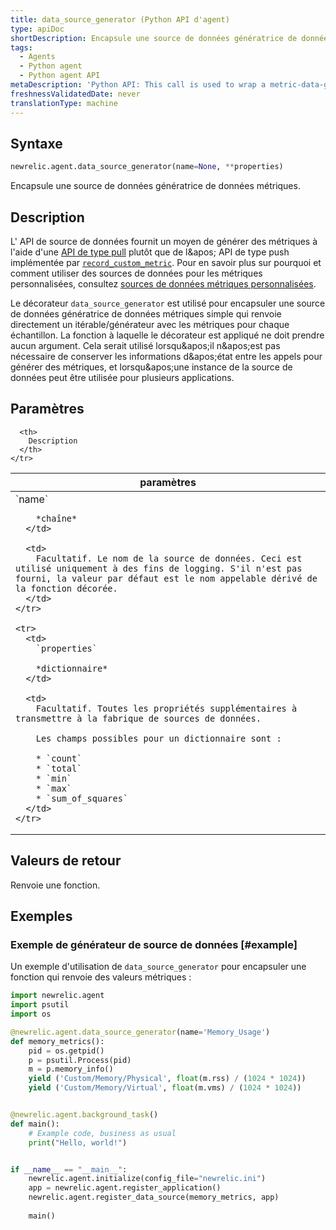 ```yaml
---
title: data_source_generator (Python API d'agent)
type: apiDoc
shortDescription: Encapsule une source de données génératrice de données métriques.
tags:
  - Agents
  - Python agent
  - Python agent API
metaDescription: 'Python API: This call is used to wrap a metric-data-generating data source.'
freshnessValidatedDate: never
translationType: machine
---
```


## Syntaxe

```py
newrelic.agent.data_source_generator(name=None, **properties)
```

Encapsule une source de données génératrice de données métriques.

## Description

L' API de source de données fournit un moyen de générer des métriques à l'aide d'une [API de type pull](/docs/agents/python-agent/supported-features/python-custom-metrics#push-versus-pull-interfaces) plutôt que de l&amp;apos; API de type push implémentée par [`record_custom_metric`](/docs/agents/python-agent/python-agent-api/record_custom_metric). Pour en savoir plus sur pourquoi et comment utiliser des sources de données pour les métriques personnalisées, consultez [sources de données métriques personnalisées](/docs/agents/python-agent/supported-features/python-custom-metrics#custom-metric-data-sources).

Le décorateur `data_source_generator` est utilisé pour encapsuler une source de données génératrice de données métriques simple qui renvoie directement un itérable/générateur avec les métriques pour chaque échantillon. La fonction à laquelle le décorateur est appliqué ne doit prendre aucun argument. Cela serait utilisé lorsqu&amp;apos;il n&amp;apos;est pas nécessaire de conserver les informations d&amp;apos;état entre les appels pour générer des métriques, et lorsqu&amp;apos;une instance de la source de données peut être utilisée pour plusieurs applications.

## Paramètres

<table>
  <thead>
    <tr>
      <th width="25%">
        paramètres
      </th>

      <th>
        Description
      </th>
    </tr>
  </thead>

  <tbody>
    <tr>
      <td>
        `name`

        *chaîne*
      </td>

      <td>
        Facultatif. Le nom de la source de données. Ceci est utilisé uniquement à des fins de logging. S'il n'est pas fourni, la valeur par défaut est le nom appelable dérivé de la fonction décorée.
      </td>
    </tr>

    <tr>
      <td>
        `properties`

        *dictionnaire*
      </td>

      <td>
        Facultatif. Toutes les propriétés supplémentaires à transmettre à la fabrique de sources de données.

        Les champs possibles pour un dictionnaire sont :

        * `count`
        * `total`
        * `min`
        * `max`
        * `sum_of_squares`
      </td>
    </tr>
  </tbody>
</table>

## Valeurs de retour

Renvoie une fonction.

## Exemples

### Exemple de générateur de source de données [#example]

Un exemple d'utilisation de `data_source_generator` pour encapsuler une fonction qui renvoie des valeurs métriques :

```py
import newrelic.agent
import psutil
import os

@newrelic.agent.data_source_generator(name='Memory_Usage')
def memory_metrics():
    pid = os.getpid()
    p = psutil.Process(pid)
    m = p.memory_info()
    yield ('Custom/Memory/Physical', float(m.rss) / (1024 * 1024))
    yield ('Custom/Memory/Virtual', float(m.vms) / (1024 * 1024))


@newrelic.agent.background_task()
def main():
    # Example code, business as usual
    print("Hello, world!")


if __name__ == "__main__":
    newrelic.agent.initialize(config_file="newrelic.ini")
    app = newrelic.agent.register_application()
    newrelic.agent.register_data_source(memory_metrics, app)
    
    main()
```